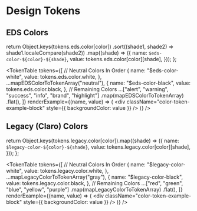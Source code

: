 


<Meta title="Tokens" />

# Design Tokens

## EDS Colors

  return Object.keys(tokens.eds.color[color])
    .sort((shade1, shade2) => shade1.localeCompare(shade2))
    .map((shade) => ({
      name: `$eds-color-${color}-${shade}`,
      value: tokens.eds.color[color][shade],
    }));
};

<TokenTable
  tokens={[
    // Neutral Colors In Order
    {
      name: "$eds-color-white",
      value: tokens.eds.color.white,
    },
    ...mapEDSColorToTokenArray("neutral"),
    {
      name: "$eds-color-black",
      value: tokens.eds.color.black,
    },
    // Remaining Colors
    ...["alert", "warning", "success", "info", "brand", "highlight"]
      .map(mapEDSColorToTokenArray)
      .flat(),
  ]}
  renderExample={(name, value) => (
    <div
      className="color-token-example-block"
      style={{ backgroundColor: value }}
    />
  )}
/>

## Legacy (Claro) Colors

  return Object.keys(tokens.legacy.color[color]).map((shade) => ({
    name: `$legacy-color-${color}-${shade}`,
    value: tokens.legacy.color[color][shade],
  }));
};

<TokenTable
  tokens={[
    // Neutral Colors In Order
    {
      name: "$legacy-color-white",
      value: tokens.legacy.color.white,
    },
    ...mapLegacyColorToTokenArray("gray"),
    {
      name: "$legacy-color-black",
      value: tokens.legacy.color.black,
    },
    // Remaining Colors
    ...["red", "green", "blue", "yellow", "purple"]
      .map(mapLegacyColorToTokenArray)
      .flat(),
  ]}
  renderExample={(name, value) => (
    <div
      className="color-token-example-block"
      style={{ backgroundColor: value }}
    />
  )}
/>
